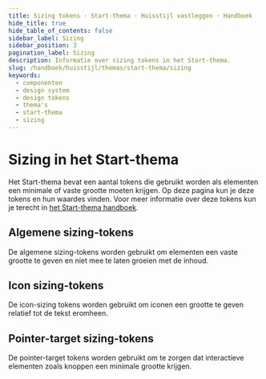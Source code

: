```yaml
---
title: Sizing tokens · Start-thema · Huisstijl vastleggen · Handboek
hide_title: true
hide_table_of_contents: false
sidebar_label: Sizing
sidebar_position: 3
pagination_label: Sizing
description: Informatie over sizing tokens in het Start-thema.
slug: /handboek/huisstijl/themas/start-thema/sizing
keywords:
  - componenten
  - design system
  - design tokens
  - thema's
  - start-thema
  - sizing
---
```



# Sizing in het Start-thema

Het Start-thema bevat een aantal tokens die gebruikt worden als elementen een minimale of vaste grootte moeten
krijgen. Op deze pagina kun je deze tokens en hun waardes vinden. Voor meer informatie over deze tokens kun je terecht in [het Start-thema handboek](/handboek/huisstijl/themas/start-thema).

## Algemene sizing-tokens

De algemene sizing-tokens worden gebruikt om elementen een vaste grootte te geven en niet mee te laten groeien met de inhoud.

<CommonDesignTokensTable type="size" maxPathLength={4} />

## Icon sizing-tokens

De icon-sizing tokens worden gebruikt om iconen een grootte te geven relatief tot de tekst eromheen.

<CommonDesignTokensTable type="size" item="icon" />

## Pointer-target sizing-tokens

De pointer-target tokens worden gebruikt om te zorgen dat interactieve elementen zoals knoppen een minimale grootte krijgen.

<CommonDesignTokensTable type="pointer-target" />
